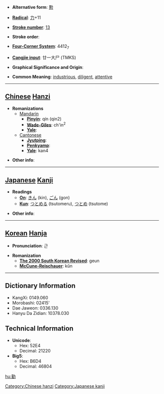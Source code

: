 * '''Alternative form''': [[懃]]

* '''[[Wiktionary:Chinese radical index| Radical]]''': [[Wiktionary:Chinese radical index 力|力]]+11

* '''[[Wiktionary:Chinese total strokes index|Stroke number]]''': [[Wiktionary:Chinese total strokes index 13|13]]

* '''Stroke order''': 

* '''[[Wiktionary:Chinese four corner index|Four-Corner System]]''': 4412<sub>7</sub>

* '''[[Wiktionary:Chinese Cangjie index|Cangjie input]]''': 廿一大尸 (TMKS)

* '''Graphical Significance and Origin''': 

* '''Common Meaning''': [[industrious]], [[diligent]], [[attentive]]

----

== [[Chinese]] [[Hanzi]] ==

* '''Romanizations'''
** [[Mandarin]]
*** '''[[Pinyin]]''': qín (qin2)
*** '''[[Wade-Giles]]''': ch'in<sup>2</sup>
*** '''[[Yale]]''': 
**[[Cantonese]]
***'''[[Jyutping]]''':
***'''[[Penkyamp]]''': 
***'''[[Yale]]''': kan4

* '''Other info''': 

----

== [[Japanese]] [[Kanji]] ==

* '''Readings'''
** '''[[On]]''': [[きん]] (kin), [[ごん]] (gon)
** '''[[Kun]]''': [[つとめる]] (tsutomeru), [[つとめ]] (tsutome)

* '''Other info''':  

----

== [[Korean]] [[Hanja]] ==

* '''Pronunciation''': 근

* '''Romanization'''
** '''[[The 2000 South Korean Revised Romanization|The 2000 South Korean Revised]]''': geun
** '''[[McCune-Reischauer]]''': kŭn

----

== Dictionary Information ==

* KangXi: 0149.060
* Morobashi: 02415'
* Dae Jaweon: 0336.130
* Hanyu Da Zidian: 10378.030

== Technical Information ==

* '''Unicode''':
** Hex: 52E4
** Decimal: 21220
* '''Big5''':
** Hex: B6D4
** Decimal: 46804

[[hu:勤]]

[[Category:Chinese hanzi]]
[[Category:Japanese kanji]]